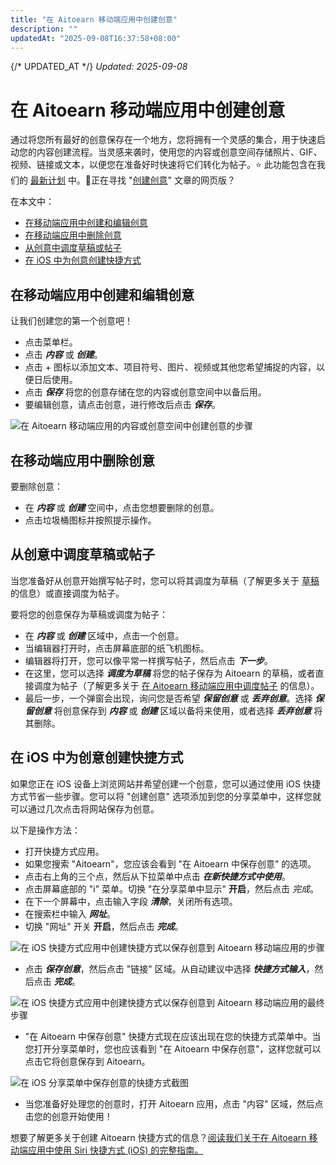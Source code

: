 ```yaml
---
title: "在 Aitoearn 移动端应用中创建创意"
description: ""
updatedAt: "2025-09-08T16:37:58+08:00"
---
```

{/* UPDATED_AT */}
_Updated: 2025-09-08_

# 在 Aitoearn 移动端应用中创建创意

通过将您所有最好的创意保存在一个地方，您将拥有一个灵感的集合，用于快速启动您的内容创建流程。当灵感来袭时，使用您的内容或创意空间存储照片、GIF、视频、链接或文本，以便您在准备好时快速将它们转化为帖子。⭐️ 此功能包含在我们的 [最新计划](https://aitoearn.com/定价) 中。📝正在寻找 "[创建创意](https://aitoearn.helpscoutdocs.com/article/589-creating-ideas-in-aitoearn)" 文章的网页版？ 

在本文中：
- [在移动端应用中创建和编辑创意](#h_01GFVERZEFPKXP232PCA4F8RTD)
- [在移动端应用中删除创意](#h_01GFVGZCP6DGR1EWH8HAMD2WTM)
- [从创意中调度草稿或帖子](#h_01GFVGZVV13R4NJ8M90Y27K45M)
- [在 iOS 中为创意创建快捷方式](#h_01GM62HAK7BZD1S7BA53MSBBTV)

## 在移动端应用中创建和编辑创意

让我们创建您的第一个创意吧！

- 点击菜单栏。
- 点击 ***内容*** 或 ***创建***。
- 点击 + 图标以添加文本、项目符号、图片、视频或其他您希望捕捉的内容，以便日后使用。
- 点击 ***保存*** 将您的创意存储在您的内容或创意空间中以备后用。
- 要编辑创意，请点击创意，进行修改后点击 ***保存***。

![在 Aitoearn 移动端应用的内容或创意空间中创建创意的步骤](//d33v4339jhl8k0.cloudfront.net/docs/assets/64cb6cf86d4a3e191f237e66/图片s/651499b1556a3e3cf18cc01d/img-1667336-1695848879-663057594.gif)

## 在移动端应用中删除创意

要删除创意：
- 在 ***内容*** 或 ***创建*** 空间中，点击您想要删除的创意。
- 点击垃圾桶图标并按照提示操作。

## 从创意中调度草稿或帖子

当您准备好从创意开始撰写帖子时，您可以将其调度为草稿（了解更多关于 [草稿](https://aitoearn.helpscoutdocs.com/article/656-saving-and-scheduling-draft-posts) 的信息）或直接调度为帖子。

要将您的创意保存为草稿或调度为帖子：
- 在 ***内容*** 或 ***创建*** 区域中，点击一个创意。
- 当编辑器打开时，点击屏幕底部的纸飞机图标。
- 编辑器将打开，您可以像平常一样撰写帖子，然后点击 ***下一步***。
- 在这里，您可以选择 ***调度为草稿*** 将您的帖子保存为 Aitoearn 的草稿，或者直接调度为帖子（了解更多关于 [在 Aitoearn 移动端应用中调度帖子](https://aitoearn.helpscoutdocs.com/article/632-scheduling-posts-in-the-aitoearn-mobile-app) 的信息）。
- 最后一步，一个弹窗会出现，询问您是否希望 ***保留创意*** 或 ***丢弃创意***。选择 ***保留创意*** 将创意保存到 ***内容*** 或 ***创建*** 区域以备将来使用，或者选择 ***丢弃创意*** 将其删除。

## 在 iOS 中为创意创建快捷方式

如果您正在 iOS 设备上浏览网站并希望创建一个创意，您可以通过使用 iOS 快捷方式节省一些步骤。您可以将 "创建创意" 选项添加到您的分享菜单中，这样您就可以通过几次点击将网站保存为创意。

以下是操作方法：
- 打开快捷方式应用。
- 如果您搜索 "Aitoearn"，您应该会看到 "在 Aitoearn 中保存创意" 的选项。
- 点击右上角的三个点，然后从下拉菜单中点击 ***在新快捷方式中使用***。
- 点击屏幕底部的 "i" 菜单。切换 "在分享菜单中显示" **开启**，然后点击 *完成*。
- 在下一个屏幕中，点击输入字段 ***清除***，关闭所有选项。
- 在搜索栏中输入 ***网址***。
- 切换 "网址" 开关 **开启**，然后点击 ***完成***。

![在 iOS 快捷方式应用中创建快捷方式以保存创意到 Aitoearn 移动端应用的步骤](//d33v4339jhl8k0.cloudfront.net/docs/assets/64cb6cf86d4a3e191f237e66/图片s/651499b2f8eafb48f4e81367/img-1667336-1695848880-2026754807.gif)

- 点击 ***保存创意***，然后点击 "链接" 区域。从自动建议中选择 ***快捷方式输入***，然后点击 ***完成***。

![在 iOS 快捷方式应用中创建快捷方式以保存创意到 Aitoearn 移动端应用的最终步骤](//d33v4339jhl8k0.cloudfront.net/docs/assets/64cb6cf86d4a3e191f237e66/图片s/651499b38820396325b6fdde/img-1667336-1695848880-1217289263.gif)

- "在 Aitoearn 中保存创意" 快捷方式现在应该出现在您的快捷方式菜单中。当您打开分享菜单时，您也应该看到 "在 Aitoearn 中保存创意"，这样您就可以点击它将创意保存到 Aitoearn。

![在 iOS 分享菜单中保存创意的快捷方式截图](//d33v4339jhl8k0.cloudfront.net/docs/assets/64cb6cf86d4a3e191f237e66/图片s/651499b35416dd630a4b06ad/img-1667336-1695848880-2070708823.png)

- 当您准备好处理您的创意时，打开 Aitoearn 应用，点击 "内容" 区域，然后点击您的创意开始使用！

想要了解更多关于创建 Aitoearn 快捷方式的信息？[阅读我们关于在 Aitoearn 移动端应用中使用 Siri 快捷方式 (iOS) 的完整指南。](https://aitoearn.helpscoutdocs.com/article/624-using-siri-shortcuts-with-the-aitoearn-mobile-app-ios)
